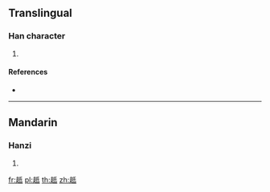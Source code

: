 {{character info/new}}
==Translingual==

===Han character===
{{Han char|rn=156|rad=走|as=05|sn=12|four=|canj=GOHPM,GOHVI}}

# {{defn|Han|sort=走05}}

====References====
* {{Han ref|kx=1216.160|dkj=37098|dj=1686.020|hdz=53483.010|uh=8D86|ud=36230}}

----

==Mandarin==

===Hanzi===
{{cmn-hanzi|pin=[[dī]] ([[di1]]), [[huó]] ([[huo2]])|wg=ti<sup>1</sup>, huo<sup>2</sup>}}

# {{defn|lang=cmn|sort=走05}}

[[fr:趆]]
[[pl:趆]]
[[th:趆]]
[[zh:趆]]